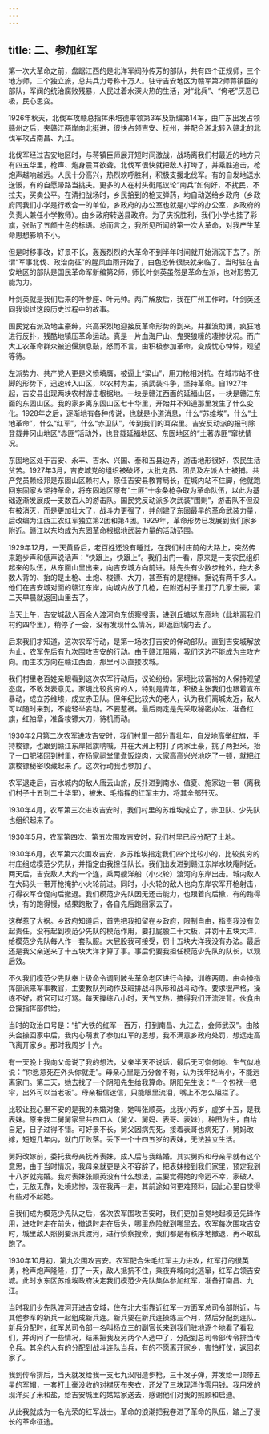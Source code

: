 ```yaml
---
---
---
```

title: 二、参加红军
---




第一次大革命之前，盘踞江西的是北洋军阀孙传芳的部队，共有四个正规师，三个地方师，二个独立旅，总共兵力号称十万人。驻守吉安地区为赣军第2师蒋镇臣的部队，军阀的统治腐败残暴，人民过着水深火热的生活，对“北兵”、“侉老”厌恶已极，民心思变。

1926年秋天，北伐军攻赣总指挥朱培德率领第3军及新编第14军，由广东出发占领赣州之后，夹赣江两岸向北挺进，很快占领吉安、抚州，并配合湘北转入赣北的北伐军攻占南昌、九江。

北伐军经过吉安地区时，与蒋镇臣师展开短时间激战，战场离我们村最近的地方只有四五华里，枪声、炮身震耳欲聋。北伐军很快就把敌人打垮了，并乘胜追击，枪炮声越响越远。人民十分高兴，热烈欢呼胜利，积极支援北伐军。有的自发地送水送饭，有的自愿带路当挑夫。更多的人在村头街尾议论“南兵”如何好，不扰民，不拉夫，买卖公平。在清扫战场时，乡民拾到的枪支弹药，均自动送给乡政府（乡政府同我们小学是行教合一的单位，乡政府的办公室也就是小学的办公室，乡政府的负责人兼任小学教师）。由乡政府转送县政府。为了庆祝胜利，我们小学也挂了彩旗，张贴了五颜十色的标语。总而言之，我所见所闻的第一次大革命，对我产生革命思想影响不小。

但是时移事改，好景不长，轰轰烈烈的大革命不到半年时间就开始消沉下去了。所谓“军事北伐、政治南征”的腥风血雨开始了，白色恐怖很快就来临了。当时驻在吉安地区的部队是国民革命军新编第2师，师长叶剑英虽然是革命左派，也对形势无能为力。

叶剑英就是我们后来的叶参座、叶元帅。两广解放后，我在广州工作时。叶剑英还同我谈过这段历史过程中的故事。

国民党右派及地主豪绅，兴高采烈地迎接反革命形势的到来，并推波助澜，疯狂地进行反扑，残酷地镇压革命运动。真是一片血海尸山、鬼哭狼嚎的凄惨状况。而广大工农革命群众被迫偃旗息鼓，怒而不言，由积极参加革命，变成忧心忡忡，观望等待。

左派势力、共产党人更是义愤填膺，被逼上“梁山”，用刀枪相对抗。在城市站不住脚的形势下，迅速转入山区，以农村为主，搞武装斗争，坚持革命。自1927年起，吉安县出现两块农村游击根据地。一块是赣江西面的延福山区，一块是赣江东面的东固山区。我的家乡离东固山区七十华里，开始并不知道那里发生了什么变化。1928年之后，逐渐地有各种传说，也就是小道消息，什么“苏维埃”，什么“土地革命”，什么“红军”，什么“赤卫队”，传到我们的耳朵里。吉安反动派的报刊除登载井冈山地区“赤匪”活动外，也登载延福地区、东固地区的“土著赤匪”窜扰情况。

东固地区处于吉安、永丰、吉水、兴国、泰和五县边界，游击地形很好，农民生活贫苦。1927年3月，吉安城党的组织被破坏，大批党员、团员及左派人士被捕。共产党员赖经邦是东固山区赖村人，原任吉安县教育局长，在城内站不住脚，他就跑回东固家乡坚持革命，将东固地区原有“土匪”十余条枪争取为革命队伍，以此为基础逐渐发展成一支数百人的游击队。国民党反动派多次武装“围剿”，游击队不但没有被消灭，而是更加壮大了，战斗力更强了，并创建了东固最早的革命武装力量，后改编为江西工农红军独立第2团和第4团。1929年，革命形势已发展到我们家乡附近。赣江以东均成为东固革命根据地武装力量的活动范围。

1929年12月，一天黄昏后，老百姓还没有睡觉，在我们村庄前的大路上，突然传来跑步声和低声说话声：“快跟上，快跟上”。我们出门一看，原来是一支农民组织起来的队伍，从东面山里出来，向吉安城方向前进。除先头有少数步枪外，绝大多数人背的、抬的是土枪、土炮、梭镖、大刀，甚至有的是棍棒。据说有两千多人。他们在吉安城对面的赣江东岸，向城内放了几枪，在附近村子里打了几家土豪，第二天早晨就返回山里去了。

当天上午，吉安城敌人百余人渡河向东侦察搜索，进到丘塘以东高地（此地离我们村约四华里），稍停了一会，没有发现什么情况，即返回城内去了。

后来我们才知道，这次农军行动，是第一场攻打吉安的佯动部队。直到吉安城解放为止，农军先后有九次围攻吉安的行动。由于赣江阻隔，我们这边不能成为主攻方向。而主攻方向在赣江西面，那里可以直接攻城。

我们村里老百姓亲眼看到这次农军行动后，议论纷纷。家境比较富裕的人保持观望态度，不敢发表意见。家境比较贫穷的人，特别是青年，积极主张我们也跟着宣布暴动，成立苏维埃，成立赤卫队。但年纪比较大的老人，认为我们离城太近，敌人可以随时来到，不能轻举妄动。不要惹祸。最后商定是先采取秘密办法，准备红旗，红袖章，准备梭镖大刀，待机而动。

1930年2月第二次农军进攻吉安时，我们村里一部分青壮年，自发地高举红旗，手持梭镖，也跟到赣江东岸摇旗呐喊，并在大洲上村打了两家土豪，挑了两担米，抬了一口肥猪回到村里，在杨家祠堂里煮饭烧肉，大家高高兴兴地吃了一顿，就把红旗梭镖秘密收藏起来了。这次行动我也参加了。

农军退走后，吉水城内的敌人唐云山旅，反扑进到南水、值夏、施家边一带（离我们村子十五到二十华里），被朱、毛指挥的红军主力，将其全部歼灭。

1930年4月，农军第三次进攻吉安时，我们村里的苏维埃成立了，赤卫队、少先队也组织起来了。

1930年5月，农军第四次、第五次围攻吉安时，我们村里已经分配了土地。

1930年6月，农军第六次围攻吉安，乡苏维埃指定我们四个比较小的，比较贫穷的村庄组成模范少先队，并指定由我担任队长。我们出发进到赣江东岸水映庵附近。两天后，吉安敌人大约一个连，乘两艘洋船（小火轮）渡河向东岸出击。城内敌人在大码头一带开枪掩护小火轮前进。同时，小火轮的敌人也向东岸农军开枪射击，打得农军仓促向后撤退。我们模范少先队因无还击能力，也跟着向后撤，有的跑得快，有的跑得慢，结果跑散了，各自先后跑回家去了。

这样惹了大祸。乡政府知道后，首先把我扣留在乡政府，限制自由，指责我没有负起责任，没有起到模范少先队的模范作用，要打屁股二十大板，并罚十五块大洋，给模范少先队每人作一套队服。大屁股我可接受，罚十五块大洋我没有办法。最后还是我父亲送来了十五块大洋才算了事。事后仍要我担任模范少先队的队长，以观后效。

不久我们模范少先队奉上级命令调到陂头革命老区进行会操，训练两周。由会操指挥部派来军事教官，主要教队列动作及班排战斗队形和战斗动作。要求很严格，操练不好，教官可以打骂。每天操练八小时，天气又热，搞得我们汗流浃背。伙食由会操指挥部供给。

当时的政治口号是：“扩大铁的红军一百万，打到南昌、九江去，会师武汉”。由陂头会操回家中后，我内心萌发了参加红军的思想，我不满意乡政府处罚，想远走高飞离开家乡。那时我周岁十六。

有一天晚上我向父母说了我的想法，父亲半天不说话，最后无可奈何地、生气似地说：“你愿意死在外头你就走”。母亲心里是万分舍不得，认为我年纪尚小，不能远离家门。第二天，她去找了一个阴阳先生给我算命。阴阳先生说：“一个包袱一把伞，出外可以当老板”。母亲相信迷信，只能眼里流泪，嘴上不怎么阻拦了。

比较让我心里不安的是我的未婚对象，她叫张顺英，比我小两岁，虚岁十五，是我表妹。原来我二舅舅家里共四口人（舅父、舅妈、表哥、表妹），种田为生，自给自足，日子过得不错。可好景不长，舅父因病先死，接着表哥也病死了，舅妈改嫁，短短几年内，就门厅败落。丢下一个十四五岁的表妹，无法独立生活。

舅妈改嫁前，委托我母亲抚养表妹，成人后与我结婚。其实舅妈和母亲早就有这个意思，由于当时情况，我母亲就更是义不容辞了，把表妹接到我们家里，预定我到十八岁就完婚。我对表妹张顺英没有什么想法，主要觉得她的命运不幸，家破人亡，无依无靠，处境悲惨，现在我再一走，其前途如何更难预料，因此心里自觉得有些对不起她。

自我们成为模范少先队之后，各次农军围攻吉安时，我们更加自觉地起模范先锋作用，进攻时走在前头，撤退时走在后头，哪里危险就到哪里去。农军每次围攻吉安时，城里敌人照例要派兵渡河，进行侦察搜索，我们都是有秩序地撤退，再不敢乱跑了。

1930年10月初，第九次围攻吉安。农军配合朱毛红军主力进攻，红军打的很英勇，枪声炮声隆隆，打了一天，敌人抵抗不住，乘夜弃城向北逃窜，红军占领吉安城。此时水东区苏维埃政府决定我们模范少先队集体参加红军，准备打南昌、九江。

当时我们少先队渡河开进吉安城，住在北大街靠近红军一方面军总司令部附近，与其他参军的新兵一起组成新兵连。新兵要在新兵连操练三个月，然后分配到连队。新兵分配时，红军总司令部一名叫杨立三的副官长来到我们驻地逐个地看了看我们，并询问了一些情况，结果把我及另两个人选中了，分配到总司令部传令排当传令兵。其余的人有的分配到战斗连队当兵，有的不愿离开家乡，害怕打仗，返回老家了。

我到传令排后，当天就发给我一支七九汉阳造步枪，三十发子弹，并发给一顶带五星的军帽，一套打土豪没收的对襟灰布夹衣，还发了三块现洋作零用钱。我用发的现洋买了米和盐，给吉安城里的姑姑家送去，感谢他们对我的照顾和启迪。

从此我就成为一名光荣的红军战士。革命的浪潮把我卷进了革命的队伍，踏上了漫长的革命征途。
